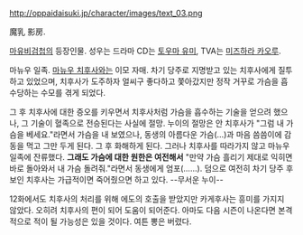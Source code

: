 http://oppaidaisuki.jp/character/images/text_03.png

魔乳 影房.

[[마유비검첩]]의 등장인물. 성우는 드라마 CD는 [[토우마 유미]], TVA는 [[미즈하라 카오루]]. 

마뉴우 일족. [[마뉴우 치후사]]와는 이모 자매. 차기 당주로 지명받고 있는 치후사에게 질투하고 있었으며, 치후사가 도주하자 얼씨구 좋다하고 쫓아갔지만 정작 거꾸로 가슴을 흡수당하는 수모를 겪게 되었다. 

그 후 치후사에 대한 증오를 키우면서 치후사처럼 가슴을 흡수하는 기술을 얻으려 했으나, 그 기술이 혈족으로 전승된다는 사실에 절망. 누이의 절망은 안 치후사가 "그럼 내 가슴을 베세요."라면서 가슴을 내 보였으나, 동생의 아름다운 가슴(…)과 마음 씀씀이에 감동을 먹고 그만 두게 된다. 그 후 화해하게 된다. 그러나 치후사를 따라가지 않고 마뉴우 일족에 잔류했다. '''그래도 가슴에 대한 원한은 여전해서''' "만약 가슴 흘리기 제대로 익히면 바로 돌아와서 내 가슴 돌려줘."라면서 동생에게 엄포(……). 덤으로 여전히 차기 당주 후보인 치후사는 가급적이면 죽어줬으면 하고 있다. --무서운 누이-- 
 
12화에서도 치후사의 처리를 위해 에도의 호출을 받았지만 카게후사는 흥미를 가지지 않았다. 오히려 치후사의 편이 되어 도움이 되어준다. 아마도 다음 시즌이 나온다면 본격적으로 적이 될 가능성은 있을 것이다. 여튼 뽕은 버렸다.
